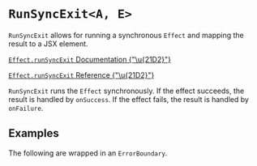 

<Meta of={RunSyncExitStories} />

# `RunSyncExit<A, E>`

`RunSyncExit` allows for running a synchronous `Effect` and mapping the result to a JSX element.

[`Effect.runSyncExit` Documentation {"\u{21D2}"}](https://effect.website/docs/getting-started/running-effects/#runsyncexit)

[`Effect.runSyncExit` Reference {"\u{21D2}"}](https://effect-ts.github.io/effect/effect/Effect.ts.html#runsyncexit)

`RunSyncExit` runs the `Effect` synchronously.
If the effect succeeds, the result is handled by `onSuccess`.
If the effect fails, the result is handled by `onFailure`.

<ArgTypes of={RunSyncExitStories} />

## Examples

The following are wrapped in an `ErrorBoundary`.

<Canvas of={RunSyncExitStories.Basic} />
<Canvas of={RunSyncExitStories.Error} />
